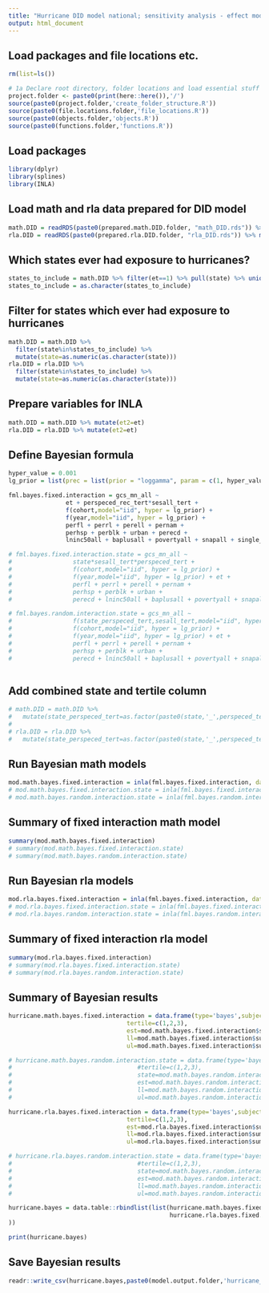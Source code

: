 ```yaml
---
title: "Hurricane DID model national; sensitivity analysis - effect modification of special education tertiles and SES tertiles"
output: html_document
---
```


## Load packages and file locations etc.

```r
rm(list=ls())

# 1a Declare root directory, folder locations and load essential stuff
project.folder <- paste0(print(here::here()),'/')
source(paste0(project.folder,'create_folder_structure.R'))
source(paste0(file.locations.folder,'file_locations.R'))
source(paste0(objects.folder,'objects.R'))
source(paste0(functions.folder,'functions.R'))
```

## Load packages

```r
library(dplyr)
library(splines)
library(INLA)
```

## Load math and rla data prepared for DID model

```r
math.DID = readRDS(paste0(prepared.math.DID.folder, "math_DID.rds")) %>% mutate(year=as.factor(year), state=as.factor(state))
rla.DID = readRDS(paste0(prepared.rla.DID.folder, "rla_DID.rds")) %>% mutate(year=as.factor(year), state=as.factor(state))
```

## Which states ever had exposure to hurricanes?

```r
states_to_include = math.DID %>% filter(et==1) %>% pull(state) %>% unique()
states_to_include = as.character(states_to_include)
```

## Filter for states which ever had exposure to hurricanes

```r
math.DID = math.DID %>% 
  filter(state%in%states_to_include) %>% 
  mutate(state=as.numeric(as.character(state)))
rla.DID = rla.DID %>% 
  filter(state%in%states_to_include) %>% 
  mutate(state=as.numeric(as.character(state)))
```

## Prepare variables for INLA

```r
math.DID = math.DID %>% mutate(et2=et)
rla.DID = rla.DID %>% mutate(et2=et)
```

## Define Bayesian formula

```r
hyper_value = 0.001
lg_prior = list(prec = list(prior = "loggamma", param = c(1, hyper_value)))

fml.bayes.fixed.interaction = gcs_mn_all ~  
                et + perspeced_rec_tert*sesall_tert +
                f(cohort,model="iid", hyper = lg_prior) +
                f(year,model="iid", hyper = lg_prior) +  
                perfl + perrl + perell + pernam + 
                perhsp + perblk + urban + perecd +
                lninc50all + baplusall + povertyall + snapall + single_momall

# fml.bayes.fixed.interaction.state = gcs_mn_all ~  
#                 state*sesall_tert*perspeced_tert +
#                 f(cohort,model="iid", hyper = lg_prior) +
#                 f(year,model="iid", hyper = lg_prior) + et +
#                 perfl + perrl + perell + pernam + 
#                 perhsp + perblk + urban + 
#                 perecd + lninc50all + baplusall + povertyall + snapall + single_momall

# fml.bayes.random.interaction.state = gcs_mn_all ~  
#                 f(state_perspeced_tert,sesall_tert,model="iid", hyper = lg_prior) +
#                 f(cohort,model="iid", hyper = lg_prior) +
#                 f(year,model="iid", hyper = lg_prior) + et +
#                 perfl + perrl + perell + pernam + 
#                 perhsp + perblk + urban + 
#                 perecd + lninc50all + baplusall + povertyall + snapall + single_momall
  
```

## Add combined state and tertile column 
```r
# math.DID = math.DID %>%
#   mutate(state_perspeced_tert=as.factor(paste0(state,'_',perspeced_tert)))
# 
# rla.DID = rla.DID %>%
#   mutate(state_perspeced_tert=as.factor(paste0(state,'_',perspeced_tert)))
```


## Run Bayesian math models

```r
mod.math.bayes.fixed.interaction = inla(fml.bayes.fixed.interaction, data = math.DID)
# mod.math.bayes.fixed.interaction.state = inla(fml.bayes.fixed.interaction.state, data = math.DID)
# mod.math.bayes.random.interaction.state = inla(fml.bayes.random.interaction.state, data = math.DID)
```

## Summary of fixed interaction math model

```r
summary(mod.math.bayes.fixed.interaction)
# summary(mod.math.bayes.fixed.interaction.state)
# summary(mod.math.bayes.random.interaction.state)
```

## Run Bayesian rla models

```r
mod.rla.bayes.fixed.interaction = inla(fml.bayes.fixed.interaction, data = rla.DID)
# mod.rla.bayes.fixed.interaction.state = inla(fml.bayes.fixed.interaction.state, data = rla.DID)
# mod.rla.bayes.random.interaction.state = inla(fml.bayes.random.interaction.state, data = rla.DID)
```

## Summary of fixed interaction rla model

```r
summary(mod.rla.bayes.fixed.interaction)
# summary(mod.rla.bayes.fixed.interaction.state)
# summary(mod.rla.bayes.random.interaction.state)
```

## Summary of Bayesian results

```r
hurricane.math.bayes.fixed.interaction = data.frame(type='bayes',subject='math',
                                 tertile=c(1,2,3),
                                 est=mod.math.bayes.fixed.interaction$summary.fixed[c(2:4),]$mean,
                                 ll=mod.math.bayes.fixed.interaction$summary.fixed[c(2:4),]$`0.025quant`,
                                 ul=mod.math.bayes.fixed.interaction$summary.fixed[c(2:4),]$`0.975quant`)

# hurricane.math.bayes.random.interaction.state = data.frame(type='bayes',subject='math',
#                                   #tertile=c(1,2,3),
#                                   state=mod.math.bayes.random.interaction.state$summary.random$state_perspeced_tert$ID,
#                                   est=mod.math.bayes.random.interaction.state$summary.random$state_perspeced_tert$mean,
#                                   ll=mod.math.bayes.random.interaction.state$summary.random$state_perspeced_tert$`0.025quant`,
#                                   ul=mod.math.bayes.random.interaction.state$summary.random$state_perspeced_tert$`0.975quant`)

hurricane.rla.bayes.fixed.interaction = data.frame(type='bayes',subject='rla',
                                 tertile=c(1,2,3), 
                                 est=mod.rla.bayes.fixed.interaction$summary.fixed[c(2:4),]$mean,
                                 ll=mod.rla.bayes.fixed.interaction$summary.fixed[c(2:4),]$`0.025quant`,
                                 ul=mod.rla.bayes.fixed.interaction$summary.fixed[c(2:4),]$`0.975quant`)

# hurricane.rla.bayes.random.interaction.state = data.frame(type='bayes',subject='rla',
#                                   #tertile=c(1,2,3),
#                                   state=mod.math.bayes.random.interaction.state$summary.random$state_perspeced_tert$ID,
#                                   est=mod.math.bayes.random.interaction.state$summary.random$state_perspeced_tert$mean,
#                                   ll=mod.math.bayes.random.interaction.state$summary.random$state_perspeced_tert$`0.025quant`,
#                                   ul=mod.math.bayes.random.interaction.state$summary.random$state_perspeced_tert$`0.975quant`)

hurricane.bayes = data.table::rbindlist(list(hurricane.math.bayes.fixed.interaction,
                                             hurricane.rla.bayes.fixed.interaction
))

print(hurricane.bayes)
```

## Save Bayesian results

```r
readr::write_csv(hurricane.bayes,paste0(model.output.folder,'hurricane_did_national_SES_specialed_interaction.csv'))
```
